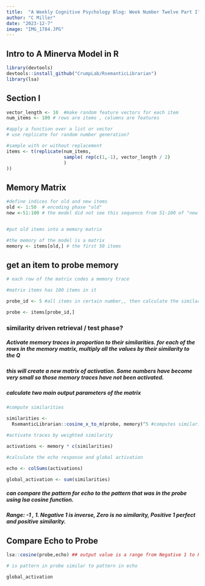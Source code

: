 ```yaml
---
title:  "A Weekly Cognitive Psychology Blog: Week Number Twelve Part I"
author: "C Miller"
date: "2023-12-7"
image: "IMG_1784.JPG"
---
```


## Intro to A Minerva Model in R

```r
library(devtools)
devtools::install_github("CrumpLab/RsemanticLibrarian")
library(lsa)
```

## Section I

```r

vector_length <- 10  #make random feature vectors for each item
num_items <- 100 # rows are items , columns are features

```

```r

#apply a function over a list or vector 
# use replicate for random number generation?

#sample with or without replacement
items <- t(replicate(num_items,
                     sample( rep(c(1,-1), vector_length / 2)
                     )
))

```

## Memory Matrix

```r
#define indices for old and new items
old <- 1:50  # encoding phase "old"
new <-51:100 # the model did not see this sequence from 51-100 of "new items"


#put old items into a memory matrix

#the memory of the model is a matrix
memory <- items[old,] # the first 50 items

```

## get an item to probe memory

```r
# each row of the matrix codes a memory trace

#matrix items has 100 items in it

probe_id <- 5 #all items in certain number,, then calculate the similarity to "memory"

probe <- items[probe_id,]

```

### similarity driven retrieval / test phase?

##### Activate memory traces in proportion to their similarities. for each of the rows in the memory matrix, multiply all the values by their similarity to the Q

##### this will create a new matrix of activation. Some numbers have become very small so those memory traces have not been activated.

##### calculate two main output parameters of the matrix

```r

#compute similarities

similarities <-
  RsemanticLibrarian::cosine_x_to_m(probe, memory)^5 #computes similarity between one vector and multiple vectors in a matrix

#activate traces by weighted similarity

activations <- memory * c(similarities)

#calculate the echo response and global activation

echo <- colSums(activations)

global_activation <- sum(similarities)

```

##### can compare the pattern for echo to the pattern that was in the probe using lsa cosine function.

##### Range: -1 , 1. Negative 1 is inverse, Zero is no similarity, Positive 1 perfect and positive similarity.

## Compare Echo to Probe

```r

lsa::cosine(probe,echo) ## output value is a range from Negative 1 to Positive 1

# is pattern in probe similar to pattern in echo

global_activation


```
